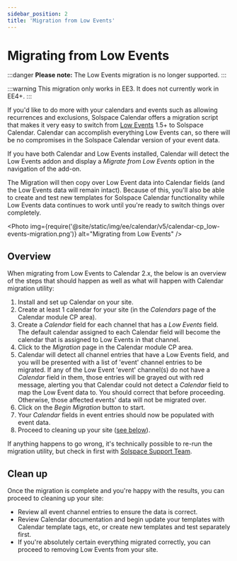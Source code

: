 ```yaml
---
sidebar_position: 2
title: 'Migration from Low Events'
---
```



# Migrating from Low Events

:::danger
**Please note:** The Low Events migration is no longer supported.
:::

:::warning
This migration only works in EE3. It does not currently work in EE4+.
:::

If you'd like to do more with your calendars and events such as allowing recurrences and exclusions, Solspace Calendar offers a migration script that makes it very easy to switch from [Low Events](http://gotolow.com/addons/low-events) 1.5+ to Solspace Calendar. Calendar can accomplish everything Low Events can, so there will be no compromises in the Solspace Calendar version of your event data.

If you have both Calendar and Low Events installed, Calendar will detect the Low Events addon and display a _Migrate from Low Events_ option in the navigation of the add-on.

The Migration will then copy over Low Event data into Calendar fields (and the Low Events data will remain intact). Because of this, you'll also be able to create and test new templates for Solspace Calendar functionality while Low Events data continues to work until you're ready to switch things over completely.

<Photo
  img={require('@site/static/img/ee/calendar/v5/calendar-cp_low-events-migration.png')}
  alt="Migrating from Low Events"
/>

## Overview

When migrating from Low Events to Calendar 2.x, the below is an overview of the steps that should happen as well as what will happen with Calendar migration utility:

1. Install and set up Calendar on your site.
2. Create at least 1 calendar for your site (in the _Calendars_ page of the Calendar module CP area).
3. Create a _Calendar_ field for each channel that has a _Low Events_ field. The default calendar assigned to each Calendar field will become the calendar that is assigned to Low Events in that channel.
4. Click to the _Migration_ page in the Calendar module CP area.
5. Calendar will detect all channel entries that have a Low Events field, and you will be presented with a list of 'event' channel entries to be migrated. If any of the Low Event 'event' channel(s) do not have a _Calendar_ field in them, those entries will be grayed out with red message, alerting you that Calendar could not detect a _Calendar_ field to map the Low Event data to. You should correct that before proceeding. Otherwise, those affected events' data will not be migrated over.
6. Click on the _Begin Migration_ button to start.
7. Your _Calendar_ fields in event entries should now be populated with event data.
8. Proceed to cleaning up your site ([see below](#clean-up)).

If anything happens to go wrong, it's technically possible to re-run the migration utility, but check in first with [Solspace Support Team](https://solspace.com/expressionengine/support).

## Clean up

Once the migration is complete and you're happy with the results, you can proceed to cleaning up your site:

- Review all event channel entries to ensure the data is correct.
- Review Calendar documentation and begin update your templates with Calendar template tags, etc, or create new templates and test separately first.
- If you're absolutely certain everything migrated correctly, you can proceed to removing Low Events from your site.
